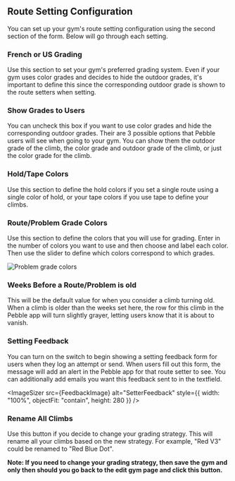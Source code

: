 
## Route Setting Configuration

You can set up your gym's route setting configuration using the second section of the form. Below will go through each setting.

### French or US Grading

Use this section to set your gym's preferred grading system. Even if your gym uses color grades and decides to hide the outdoor grades, it's important to define this since the corresponding outdoor grade is shown to the route setters when setting.

### Show Grades to Users

You can uncheck this box if you want to use color grades and hide the corresponding outdoor grades. Their are 3 possible options that Pebble users will see when going to your gym. You can show them the outdoor grade of the climb, the color grade and outdoor grade of the climb, or just the color grade for the climb.

### Hold/Tape Colors

Use this section to define the hold colors if you set a single route using a single color of hold, or your tape colors if you use tape to define your climbs.

### Route/Problem Grade Colors

Use this section to define the colors that you will use for grading. Enter in the number of colors you want to use and then choose and label each color. Then use the slider to define which colors correspond to which grades.

![Problem grade colors](../images/problem-grade-colors.png)

### Weeks Before a Route/Problem is old

This will be the default value for when you consider a climb turning old. When a climb is older than the weeks set here, the row for this climb in the Pebble app will turn slightly grayer, letting users know that it is about to vanish.

### Setting Feedback

You can turn on the switch to begin showing a setting feedback form for users when they log an attempt or send. When users fill out this form, the message will add an alert in the Pebble app for that route setter to see. You can additionally add emails you want this feedback sent to in the textfield.

<ImageSizer
  src={FeedbackImage}
  alt="SetterFeedback"
  style={{ width: "100%", objectFit: "contain", height: 280 }}
/>

<!-- Additionally, this feedback will be sent in the weekly setting reports. (See below) -->

<!-- ### Weekly Reporting -->

<!-- Add emails to this text field separated by commas in order to turn on weekly reporting. Analytics on each route setter will be sent to these email at the beginning of each week. The analytics will be for one week prior to the week that just ended. This is to ensure more data is collected from your members before sending the report. -->

### Rename All Climbs

Use this button if you decide to change your grading strategy. This will rename all your climbs based on the new strategy. For example, "Red V3" could be renamed to "Red Blue Dot".

<strong>
  Note: If you need to change your grading strategy, then save the gym and only
  then should you go back to the edit gym page and click this button.
</strong>
